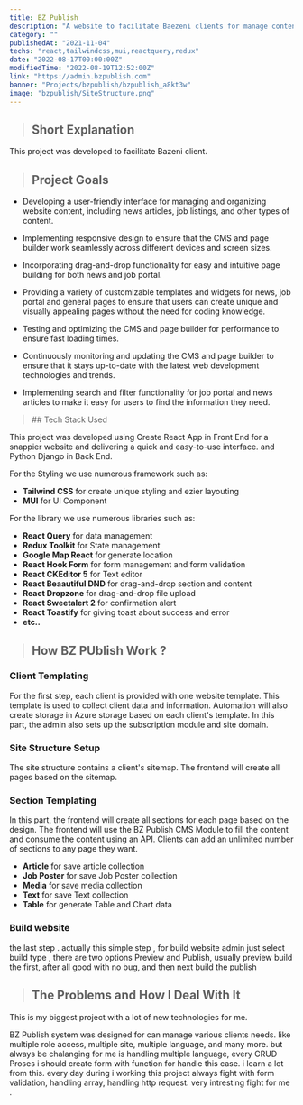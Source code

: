 ```yaml
---
title: BZ Publish
description: "A website to facilitate Baezeni clients for manage content."
category: ""
publishedAt: "2021-11-04"
techs: "react,tailwindcss,mui,reactquery,redux"
date: "2022-08-17T00:00:00Z"
modifiedTime: "2022-08-19T12:52:00Z"
link: "https://admin.bzpublish.com"
banner: "Projects/bzpublish/bzpublish_a8kt3w"
image: "bzpublish/SiteStructure.png"
---
```


> ## Short Explanation

This project was developed to facilitate Bazeni client.

> ## Project Goals

- Developing a user-friendly interface for managing and organizing website content, including news articles, job listings, and other types of content.

- Implementing responsive design to ensure that the CMS and page builder work seamlessly across different devices and screen sizes.

- Incorporating drag-and-drop functionality for easy and intuitive page building for both news and job portal.

- Providing a variety of customizable templates and widgets for news, job portal and general pages to ensure that users can create unique and visually appealing pages without the need for coding knowledge.

- Testing and optimizing the CMS and page builder for performance to ensure fast loading times.

- Continuously monitoring and updating the CMS and page builder to ensure that it stays up-to-date with the latest web development technologies and trends.

- Implementing search and filter functionality for job portal and news articles to make it easy for users to find the information they need.

<blockquote className="with-icons">
  ## Tech Stack Used
  <div className="not-prose mt-2"></div>
</blockquote>

This project was developed using Create React App in Front End for a snappier website and delivering a quick and easy-to-use interface. and Python Django in Back End.

For the Styling we use numerous framework such as:

- **Tailwind CSS** for create unique styling and ezier layouting
- **MUI** for UI Component

For the library we use numerous libraries such as:

- **React Query** for data management
- **Redux Toolkit** for State management
- **Google Map React** for generate location
- **React Hook Form** for form management and form validation
- **React CKEditor 5** for Text editor
- **React Beaautiful DND** for drag-and-drop section and content
- **React Dropzone** for drag-and-drop file upload
- **React Sweetalert 2** for confirmation alert
- **React Toastify** for giving toast about success and error
- **etc..**

> ## How BZ PUblish Work ?

### Client Templating

For the first step, each client is provided with one website template. This template is used to collect client data and information. Automation will also create storage in Azure storage based on each client's template. In this part, the admin also sets up the subscription module and site domain.

### Site Structure Setup

The site structure contains a client's sitemap. The frontend will create all pages based on the sitemap.

### Section Templating

In this part, the frontend will create all sections for each page based on the design. The frontend will use the BZ Publish CMS Module to fill the content and consume the content using an API. Clients can add an unlimited number of sections to any page they want.

- **Article** for save article collection
- **Job Poster** for save Job Poster collection
- **Media** for save media collection
- **Text** for save Text collection
- **Table** for generate Table and Chart data

### Build website

the last step . actually this simple step , for build website admin just select build type , there are two options Preview and Publish, usually preview build the first, after all good with no bug, and then next build the publish

> ## The Problems and How I Deal With It

This is my biggest project with a lot of new technologies for me.

BZ Publish system was designed for can manage various clients needs. like multiple role access, multiple site, multiple language, and many more. but always be chalanging for me is handling multiple language, every CRUD Proses i should create form with function for handle this case. i learn a lot from this. every day during i working this project always fight with form validation, handling array, handling http request. very intresting fight for me .
